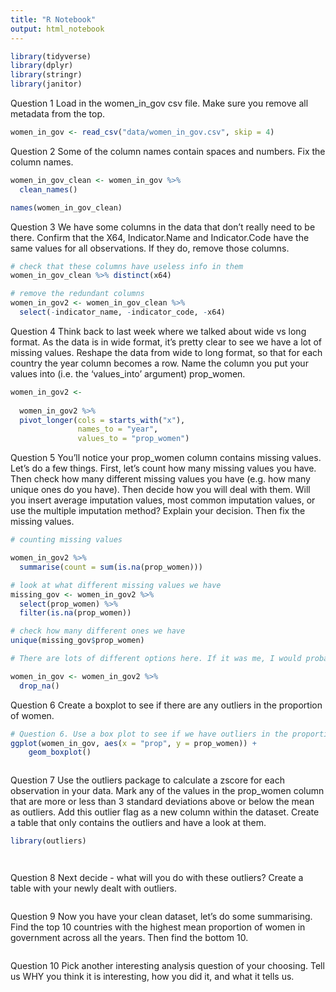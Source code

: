 ```yaml
---
title: "R Notebook"
output: html_notebook
---
```




```r

library(tidyverse)
library(dplyr)
library(stringr)
library(janitor)


```

Question 1
Load in the women_in_gov csv file. Make sure you remove all metadata from the top.


```r

women_in_gov <- read_csv("data/women_in_gov.csv", skip = 4)


```

Question 2
Some of the column names contain spaces and numbers. Fix the column names.


```r

women_in_gov_clean <- women_in_gov %>%
  clean_names()

names(women_in_gov_clean)


```

 Question 3
We have some columns in the data that don’t really need to be there. Confirm that the X64, Indicator.Name and Indicator.Code have the same values for all observations. If they do, remove those columns.


```r

# check that these columns have useless info in them
women_in_gov_clean %>% distinct(x64)
```

```r

# remove the redundant columns
women_in_gov2 <- women_in_gov_clean %>% 
  select(-indicator_name, -indicator_code, -x64)

```


Question 4
Think back to last week where we talked about wide vs long format. As the data is in wide format, it’s pretty clear to see we have a lot of missing values. Reshape the data from wide to long format, so that for each country the year column becomes a row. Name the column you put your values into (i.e. the ‘values_into’ argument) prop_women.



```r

women_in_gov2 <-
  
  women_in_gov2 %>%
  pivot_longer(cols = starts_with("x"),
               names_to = "year",
               values_to = "prop_women")


```


Question 5
You’ll notice your prop_women column contains missing values. Let’s do a few things. First, let’s count how many missing values you have. Then check how many different missing values you have (e.g. how many unique ones do you have). Then decide how you will deal with them. Will you insert average imputation values, most common imputation values, or use the multiple imputation method? Explain your decision. Then fix the missing values.

```r
# counting missing values

women_in_gov2 %>%
  summarise(count = sum(is.na(prop_women)))


```


```r

# look at what different missing values we have
missing_gov <- women_in_gov2 %>% 
  select(prop_women) %>% 
  filter(is.na(prop_women))

# check how many different ones we have
unique(missing_gov$prop_women)

```

```r

# There are lots of different options here. If it was me, I would probably just drop the values by doing this:

women_in_gov <- women_in_gov2 %>%
  drop_na()


```



Question 6
Create a boxplot to see if there are any outliers in the proportion of women.


```r

# Question 6. Use a box plot to see if we have outliers in the proportion column
ggplot(women_in_gov, aes(x = "prop", y = prop_women)) +
    geom_boxplot()



```

Question 7
Use the outliers package to calculate a zscore for each observation in your data. Mark any of the values in the prop_women column that are more or less than 3 standard deviations above or below the mean as outliers. Add this outlier flag as a new column within the dataset. Create a table that only contains the outliers and have a look at them.


```r
library(outliers)




```

Question 8
Next decide - what will you do with these outliers? Create a table with your newly dealt with outliers.

```r



```

Question 9
Now you have your clean dataset, let’s do some summarising. Find the top 10 countries with the highest mean proportion of women in government across all the years. Then find the bottom 10.

```r




```

Question 10
Pick another interesting analysis question of your choosing. Tell us WHY you think it is interesting, how you did it, and what it tells us.

```r



```





















































